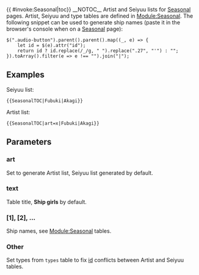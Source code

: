 <includeonly>{{ {{{subst|safesubst:}}}#invoke:Seasonal|toc}}</includeonly><noinclude>
__NOTOC__
Artist and Seiyuu lists for [[Seasonal]] pages. Artist, Seiyuu and type tables are defined in [[Module:Seasonal]]. The following snippet can be used to generate ship names (paste it in the browser's console when on a [[Seasonal]] page):
<pre>
$(".audio-button").parent().parent().map((_, e) => {
    let id = $(e).attr("id");
    return id ? id.replace(/_/g, " ").replace(".27", "'") : "";
}).toArray().filter(e => e !== "").join("|");
</pre>

==Examples==
Seiyuu list:
<pre>
{{SeasonalTOC|Fubuki|Akagi}}
</pre>
{{SeasonalTOC|Fubuki|Akagi}}

Artist list:

<pre>
{{SeasonalTOC|art=x|Fubuki|Akagi}}
</pre>
{{SeasonalTOC|art=x|Fubuki|Akagi}}

==Parameters==
===art===
Set to generate Artist list, Seiyuu list generated by default.
===text===
Table title, '''Ship girls''' by default.
===[1], [2], ...===
Ship names, see [[Module:Seasonal]] tables.
===Other===
Set types from <code>types</code> table to fix [https://developer.mozilla.org/en/docs/Web/HTML/Global_attributes/id id] conflicts between Artist and Seiyuu tables.

</noinclude>